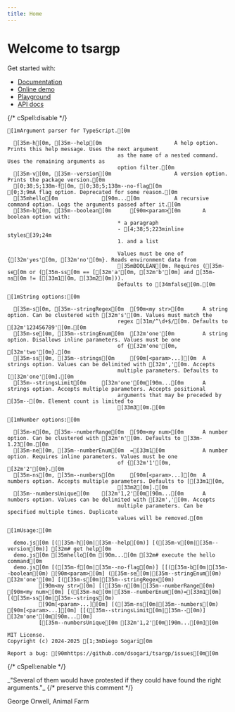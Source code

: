 ```yaml
---
title: Home
---
```



# Welcome to tsargp

Get started with:

- [Documentation](docs)
- [Online demo](demo.mdx)
- [Playground](play.mdx)
- [API docs](api/index.html)

{/* cSpell:disable */}

```ansi
[1mArgument parser for TypeScript.[0m

  [35m-h[0m, [35m--help[0m                       A help option. Prints this help message. Uses the next argument
                                   as the name of a nested command. Uses the remaining arguments as
                                   option filter.[0m
  [35m-v[0m, [35m--version[0m                    A version option. Prints the package version.[0m
  [0;38;5;138m-f[0m, [0;38;5;138m--no-flag[0m                    [0;3;9mA flag option. Deprecated for some reason.[0m
  [35mhello[0m              [90m...[0m           A recursive command option. Logs the arguments passed after it.[0m
  [35m-b[0m, [35m--boolean[0m      [90m<param>[0m       A boolean option with:
                                   * a paragraph
                                   - [4;38;5;223minline styles[39;24m
                                   1. and a list

                                   Values must be one of {[32m'yes'[0m, [32m'no'[0m}. Reads environment data from
                                   [35mBOOLEAN[0m. Requires ([35m-se[0m or ([35m-ss[0m == [[32m'a'[0m, [32m'b'[0m] and [35m-ns[0m != [[33m1[0m, [33m2[0m])).
                                   Defaults to [34mfalse[0m.[0m

[1mString options:[0m

  [35m-s[0m, [35m--stringRegex[0m  [90m<my str>[0m      A string option. Can be clustered with [32m's'[0m. Values must match the
                                   regex [31m/^\d+$/[0m. Defaults to [32m'123456789'[0m.[0m
  [35m-se[0m, [35m--stringEnum[0m  [32m'one'[0m         A string option. Disallows inline parameters. Values must be one
                                   of {[32m'one'[0m, [32m'two'[0m}.[0m
  [35m-ss[0m, [35m--strings[0m     [90m[<param>...][0m  A strings option. Values can be delimited with [32m','[0m. Accepts
                                   multiple parameters. Defaults to [[32m'one'[0m].[0m
  [35m--stringsLimit[0m     [32m'one'[0m[90m...[0m      A strings option. Accepts multiple parameters. Accepts positional
                                   arguments that may be preceded by [35m--[0m. Element count is limited to
                                   [33m3[0m.[0m

[1mNumber options:[0m

  [35m-n[0m, [35m--numberRange[0m  [90m<my num>[0m      A number option. Can be clustered with [32m'n'[0m. Defaults to [33m-1.23[0m.[0m
  [35m-ne[0m, [35m--numberEnum[0m  =[33m1[0m            A number option. Requires inline parameters. Values must be one
                                   of {[32m'1'[0m, [32m'2'[0m}.[0m
  [35m-ns[0m, [35m--numbers[0m     [90m[<param>...][0m  A numbers option. Accepts multiple parameters. Defaults to [[33m1[0m,
                                   [33m2[0m].[0m
  [35m--numbersUnique[0m    [32m'1,2'[0m[90m...[0m      A numbers option. Values can be delimited with [32m','[0m. Accepts
                                   multiple parameters. Can be specified multiple times. Duplicate
                                   values will be removed.[0m

[1mUsage:[0m

  demo.js[0m [([35m-h[0m|[35m--help[0m)] [([35m-v[0m|[35m--version[0m)] [32m# get help[0m
  demo.js[0m [35mhello[0m [90m...[0m [32m# execute the hello command[0m
  demo.js[0m [([35m-f[0m|[35m--no-flag[0m)] [[([35m-b[0m|[35m--boolean[0m) [90m<param>[0m] ([35m-se[0m|[35m--stringEnum[0m) [32m'one'[0m] [([35m-s[0m|[35m--stringRegex[0m)
          [90m<my str>[0m] [([35m-n[0m|[35m--numberRange[0m) [90m<my num>[0m] [([35m-ne[0m|[35m--numberEnum[0m)=[33m1[0m] [([35m-ss[0m|[35m--strings[0m)
          [90m[<param>...][0m] [([35m-ns[0m|[35m--numbers[0m) [90m[<param>...][0m] [[([35m--stringsLimit[0m|[35m--[0m)] [32m'one'[0m[90m...[0m]
          [[35m--numbersUnique[0m [32m'1,2'[0m[90m...[0m][0m

MIT License.
Copyright (c) 2024-2025 [1;3mDiego Sogari[0m

Report a bug: [90mhttps://github.com/dsogari/tsargp/issues[0m[0m
```

{/* cSpell:enable */}

<Callout type="x">
  _"Several of them would have protested if they could have found the right arguments."_
  {/* preserve this comment */}
  <p style={{ textAlign: 'right' }}>George Orwell, Animal Farm</p>
</Callout>
